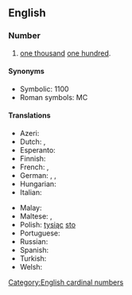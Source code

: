 ==English==

===Number===
{{head|en|numeral}}

# [[one thousand]] [[one hundred]].

====Synonyms====
* Symbolic: 1100
* Roman symbols: MC

====Translations====
{{trans-top|one thousand one hundred}}
* Azeri: {{t|az|min yüz}}
* Dutch: {{t|nl|elf honderd|f}}, {{t|nl|duizend honderd}}
* Esperanto: {{t|eo|mil cent}}
* Finnish: {{t|fi|tuhattasata}}
* French: {{t|fr|mille cent}}, {{t|fr|onze cent}}
* German: {{t+|de|elfhundert|f}}, {{t+|de|eintausendeinhundert}}, {{t+|de|tausendeinhundert}}
* Hungarian: {{t|hu|ezeregyszáz}}
* Italian: {{t+|it|millecento}}
{{trans-mid}}
* Malay: {{t|ms|seribu seratus}}
* Maltese: {{t|mt|ħdax-il mija}}, {{t|mt|elf u mija}}
* Polish: [[tysiąc]] [[sto]]
* Portuguese: {{t|pt|mil e cem}}
* Russian: {{t|ru|ты́сяча сто}}
* Spanish: {{t|es|mil ciento}}
* Turkish: {{t|tr|bin yüz}}
* Welsh: {{t|cy|cant a mil}}
{{trans-bottom}}

[[Category:English cardinal numbers]]